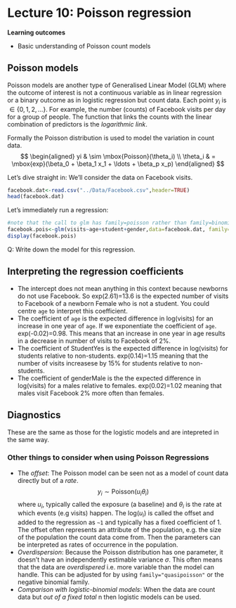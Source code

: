 # Lecture 10: Poisson regression

:::: {.blackbox data-latex=""}
::: {.center data-latex=""}
**Learning outcomes**
:::

<ul>
  <li>Basic understanding of Poisson count models</li>
</ul>
::::


## Poisson models

Poisson models are another type of Generalised Linear Model (GLM) where the outcome of interest is not a continuous variable as in linear regression or a binary outcome as in logistic regression but count data. Each point $y_i$ is $\in \{0,1,2, \ldots\}$. For example, the number (counts) of Facebook visits per day for a group of people. The function that links the counts with the linear combination of predictors is the _logarithmic link_.

Formally the Poisson distribution is used to model the variation in count data.
$$ 
\begin{aligned}
yi & \sim \mbox{Poisson}(\theta_i) \\
\theta_i & = \mbox{exp}(\beta_0 + \beta_1 x_1 + \ldots + \beta_p x_p)
\end{aligned}
$$

Let's dive straight in: We'll consider the data on Facebook visits.

```r
facebook.dat<-read.csv("../Data/Facebook.csv",header=TRUE)
head(facebook.dat)
```
Let's immediately run a regression:

```r
#note that the call to glm has family=poisson rather than family=binomial
facebook.pois<-glm(visits~age+student+gender,data=facebook.dat, family=poisson)
display(facebook.pois)
```

:::: {.whitebox data-latex=""}
Q: Write down the model for this regression.
::::

## Interpreting the regression coefficients

* The intercept does not mean anything in this context because newborns do not use Facebook. So exp(2.61)=13.6 is the expected number of visits to Facebook of a newborn Female who is not a student. You could centre ``age`` to interpret this coefficient. 
* The coefficient of ``age`` is the expected difference in log(visits) for an increase in one year of ``age``. If we exponentiate the coefficient of ``age``. exp(-0.02)=0.98. This means that an increase in one year in age results in a decrease in number of visits to Facebook of 2%. 
* The coefficient of StudentYes is the expected difference in log(visits) for students relative to non-students. exp(0.14)=1.15 meaning that the number of visits increasese by 15% for students relative to non-students.
* The coefficient of genderMale is the the expected difference in log(visits) for a males relative to females. exp(0.02)=1.02 meaning that males visit Facebook 2% more often than females. 

## Diagnostics

These are the same as those for the logistic models and are intepreted in the same way.


### Other things to consider when using Poisson Regressions

* The _offset_: The Poisson model can be seen not as a model of count data directly but of a _rate_. 
$$ y_i \sim \mbox{Poisson}(u_i \theta_i) $$ 
where $u_i$, typically called the exposure (a baseline) and $\theta_i$ is the rate at which events (e.g visits) happen. The log($u_i$) is called the offset and added to the regression as ``~1`` and typically has a fixed coefficient of 1. The offset often represents an attribute of the population, e.g. the size of the population the count data come from. Then the parameters can be interpreted as rates of occurrence in the population.
* _Overdispersion_: Because the Poisson distribution has one parameter, it doesn't have an independently estimable variance $\sigma$. This often means that the data are _overdispered_ i.e. more variable than the model can handle. This can be adjusted for by using ``family="quasipoisson"`` or the negative binomial family.
* _Comparison with logistic-binomial models_: When the data are count data but _out of a fixed total_ n then logistic models can be used. 




